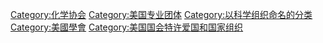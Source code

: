 [[Category:化学协会|Category:化学协会]]
[[Category:美国专业团体|Category:美国专业团体]]
[[Category:以科学组织命名的分类|Category:以科学组织命名的分类]]
[[Category:美國學會|Category:美國學會]]
[[Category:美国国会特许爱国和国家组织|Category:美国国会特许爱国和国家组织]]